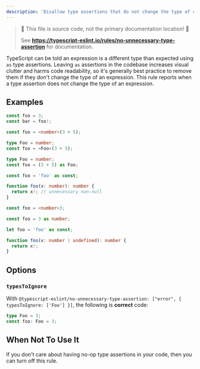 ---
description: 'Disallow type assertions that do not change the type of an expression.'
---


> 🛑 This file is source code, not the primary documentation location! 🛑
>
> See **https://typescript-eslint.io/rules/no-unnecessary-type-assertion** for documentation.

TypeScript can be told an expression is a different type than expected using `as` type assertions.
Leaving `as` assertions in the codebase increases visual clutter and harms code readability, so it's generally best practice to remove them if they don't change the type of an expression.
This rule reports when a type assertion does not change the type of an expression.

## Examples

<Tabs>
<TabItem value="❌ Incorrect">

```ts
const foo = 3;
const bar = foo!;
```

```ts
const foo = <number>(3 + 5);
```

```ts
type Foo = number;
const foo = <Foo>(3 + 5);
```

```ts
type Foo = number;
const foo = (3 + 5) as Foo;
```

```ts
const foo = 'foo' as const;
```

```ts
function foo(x: number): number {
  return x!; // unnecessary non-null
}
```

</TabItem>
<TabItem value="✅ Correct">

```ts
const foo = <number>3;
```

```ts
const foo = 3 as number;
```

```ts
let foo = 'foo' as const;
```

```ts
function foo(x: number | undefined): number {
  return x!;
}
```

</TabItem>
</Tabs>

## Options

### `typesToIgnore`

With `@typescript-eslint/no-unnecessary-type-assertion: ["error", { typesToIgnore: ['Foo'] }]`, the following is **correct** code:

```ts option='{ "typesToIgnore": ["Foo"] }' showPlaygroundButton
type Foo = 3;
const foo: Foo = 3;
```

## When Not To Use It

If you don't care about having no-op type assertions in your code, then you can turn off this rule.
